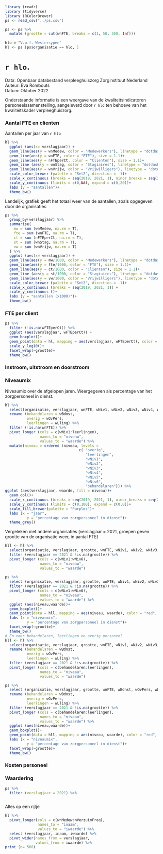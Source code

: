 
```r
library (readr)
library (tidyverse)
library (RColorBrewer)
ps <- read_csv("../ps.csv")

ps <- ps %>% 
  mutate (grootte = cut(wnFTE, breaks = c(1, 50, 300, Inf))) 
  
hlo = "V.o.f. Westersypen"
hl <- ps [ps$organisatie == hlo, ]
```
# `r hlo`.
Data: Openbaar databestand verpleeghuiszorg Zorginstituut Nederland  
Auteur: Eva Rombouts  
Datum: Oktober 2022  

Onderstaande informatie is een weergave van de kwaliteitsindicatoren 
personeelssamenstelling, aangeleverd door `r hlo` ten behoeve van het 
kwaliteitskader verpleeghuiszorg. 

### Aantal FTE en clienten  
Aantallen per jaar van `r hlo`  
```r

hl %>% 
  ggplot (aes(x= verslagjaar)) + 
  geom_line(aes(y = wnMedew, color = "Medewerkers"), linetype = "dotdash", size = .8) + 
  geom_line(aes(y = wnFTE, color = "FTE"), size = 1.1)+
  geom_line(aes(y = nFTEperCt, color = "Clienten"), size = 1.1)+
  geom_line (aes(y = wnStag, color = "Stagiaires"), linetype = "dotdash", size = .8)+
  geom_line(aes(y = wnVrijw, color = "Vrijwilligers"), linetype = "dotdash", size = .8)+
  scale_color_brewer (palette = "Set2", direction = -1)+
  scale_x_continuous (breaks = seq(2019, 2021, 1), minor_breaks = seq(2019, 2021, 1)) +
  scale_y_continuous (limits = c(0,NA), expand = c(0,20))+
  labs (y = "aantallen")+
  theme_bw()

```

Landelijk, grafiek geeft het totaal weer van de aantallen, zoals opgegeven door 
de organisaties.
```r

ps %>% 
  group_by(verslagjaar) %>% 
  summarise(
    mw = sum (wnMedew, na.rm = T),
    fte = sum (wnFTE, na.rm = T),
    ct = sum (nFTEperCt, na.rm = T),
    st = sum (wnStag, na.rm = T), 
    vw = sum (wnVrijw, na.rm = T)
  ) %>% 
  ggplot (aes(x= verslagjaar)) + 
  geom_line(aes(y = mw/1000, color = "Medewerkers"), linetype = "dotdash", size = .8) + 
  geom_line(aes(y = fte/1000, color = "FTE"), size = 1.1)+
  geom_line(aes(y = ct/1000, color = "Clienten"), size = 1.1)+
  geom_line (aes(y = st/1000, color = "Stagiaires"), linetype = "dotdash", size = .8)+
  geom_line(aes(y = vw/1000, color = "Vrijwilligers"), linetype = "dotdash", size = .8)+
  scale_color_brewer (palette = "Set2", direction = -1)+
  scale_x_continuous (breaks = seq(2019, 2021, 1)) +
  scale_y_continuous ()+
  labs (y = "aantallen (x1000)")+
  theme_bw()
```

### FTE per client
```r
ps %>% 
  filter (!is.na(wFTEperCt)) %>% 
  ggplot (aes(verslagjaar, wFTEperCt)) +
  geom_boxplot()+
  geom_point(data = hl, mapping = aes(verslagjaar, wFTEperCt), color = "red", size = 3) +
  scale_y_log10()+
  facet_wrap(~grootte)+
  theme_bw()
```

### Instroom, uitstroom en doorstroom
### Niveaumix
Niveaumix over de afgelopen jaren. Weergegeven als percentage van het 
zorgpersoneel in dienst.
```r
hl %>% 
  select(organisatie, verslagjaar, wnFTE, wNiv1, wNiv2, wNiv3, wNiv4, wNiv5, wNiv6, wBdnst, wOvPers, wLling) %>% 
  rename (behandelaren = wBdnst,
          overig = wOvPers,
          leerlingen = wLling) %>% 
  filter (!is.na(wnFTE)) %>% 
  pivot_longer (cols = c(wNiv1:leerlingen),
                names_to = "niveau", 
                values_to = "waarde") %>% 
  mutate(niveau = ordered (niveau, levels = 
                                  c( "overig",
                                     "leerlingen",
                                     "wNiv1",
                                     "wNiv2",
                                     "wNiv3",
                                     "wNiv4", 
                                     "wNiv5", 
                                     "wNiv6",
                                     "behandelaren"))) %>% 
ggplot (aes(verslagjaar, waarde, fill = niveau))+
  geom_col()+
  scale_x_continuous (breaks = seq(2019, 2021, 1), minor_breaks = seq(2019, 2021, 1), expand = c(0,0)) +
  scale_y_continuous (limits = c(0,100), expand = c(0,0))+
  scale_fill_brewer(palette = "Purples")+
  labs (x = "jaar",
          y = "percentage van zorgpersoneel in dienst")+
  theme_grey()
```

Vergeleken met andere organisaties (verslagjaar = 2021, groepen geven grootte van de 
organisatie weer, in aantal FTE)
```r
hll <- hl %>% 
  select(organisatie, verslagjaar, grootte, wnFTE, wNiv1, wNiv2, wNiv3, wNiv4, wNiv5, wNiv6, wBdnst, wOvPers, wLling) %>% 
  filter (verslagjaar == 2021 & !is.na(grootte)) %>% 
  pivot_longer (cols = c(wNiv1:wNiv6),
                names_to = "niveau", 
                values_to = "waarde")  
  
ps %>% 
  select (organisatie, verslagjaar, grootte, wnFTE, wNiv1, wNiv2, wNiv3, wNiv4, wNiv5, wNiv6) %>% 
  filter (verslagjaar == 2021 & !is.na(grootte)) %>% 
  pivot_longer (cols = c(wNiv1:wNiv6),
                names_to = "niveau", 
                values_to = "waarde") %>% 
  ggplot (aes(niveau,waarde))+
  geom_boxplot()+
  geom_point(data = hll, mapping = aes(niveau, waarde), color = "red", size = 3) +
  labs (x = "niveaumix",
          y = "percentage van zorgpersoneel in dienst")+
  facet_wrap(~grootte)+
  theme_bw()
# En voor behandelaren, leerlingen en overig personeel
hll <- hl %>% 
  select(organisatie, verslagjaar, grootte, wnFTE, wNiv1, wNiv2, wNiv3, wNiv4, wNiv5, wNiv6, wBdnst, wOvPers, wLling) %>% 
  rename (behandelaren = wBdnst,
          overig = wOvPers,
          leerlingen = wLling) %>% 
  filter (verslagjaar == 2021 & !is.na(grootte)) %>% 
  pivot_longer (cols = c(behandelaren:leerlingen),
                names_to = "niveau", 
                values_to = "waarde") 

ps %>% 
  select (organisatie, verslagjaar, grootte, wnFTE, wBdnst, wOvPers, wLling) %>% 
  rename (behandelaren = wBdnst,
          overig = wOvPers,
          leerlingen = wLling) %>% 
  filter (verslagjaar == 2021 & !is.na(grootte)) %>% 
  pivot_longer (cols = c(behandelaren:leerlingen),
                names_to = "niveau", 
                values_to = "waarde") %>% 
  ggplot (aes(niveau,waarde))+
  geom_boxplot()+
  geom_point(data = hll, mapping = aes(niveau, waarde), color = "red", size = 3) +
  labs (x = "niveaumix",
          y = "percentage van zorgpersoneel in dienst")+
  facet_wrap(~grootte)+
  theme_bw()
```

### Kosten personeel

### Waardering
```r
ps %>% 
  filter (verslagjaar = 2021) %>% 
  
```

Alles op een rijtje
```r
hl %>%
  pivot_longer(cols = c(wnMedew:nVerzuimFreq),
               names_to = "inaam",
               values_to = "iwaarde") %>%
  select (verslagjaar, inaam, iwaarde) %>%
  pivot_wider(names_from = verslagjaar,
              values_from = iwaarde) %>%
print (n= 500)

```

